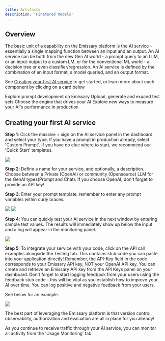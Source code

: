 ```yaml
---
title: Artifacts
description: 'Finetuned Models'
---
```


## Overview
The basic unit of a capability on the Emissary platform is the AI service - essentially a single mapping function between an input and an output.
An AI service can be both from the new Gen AI world - a prompt query to an LLM, or an input-output to a custom LM, or for the conventional ML world - a decision tree or even classifier/regression.
An AI service is defined by the combination of an input format, a model queried, and an output format. 

See [Creating your first AI service](#creating-your-first-ai-service) to get started, or learn more about each component by clicking on a card below

<CardGroup cols={2}>
  <Card
    title="Service Types"
    icon="palette"
    href="https://docs.withemissary.com/service_creation/types"
  >
    Explore prompt development on Emissary
  </Card>
  <Card
    title="Setting Up your Service"
    icon="code"
    href="https://docs.withemissary.com/service_creation/setup"
  >
Upload, generate and expand test sets
  </Card>
  <Card
    title="Monitoring Services"
    icon="screwdriver-wrench"
    href="https://docs.withemissary.com/service_creation/monitoring"
  >
Choose the engine that drives your AI
  </Card>
  <Card
    title="Versioning Services"
    icon="stars"
    href="https://docs.withemissary.com/service_creation/versioning"
  >
  Explore new ways to measure your AI's performance in production
  </Card>
</CardGroup>


## Creating your first AI service

**Step 1**: Click the massive + sign on the AI service panel in the dashboard and select your type. If you have a prompt in production already, select 'Custom Prompt'. If you have no clue where to start, we recommend our 'Quick Start' templates.
<Frame>
  <img src="/images/service_creation/create.png" style={{ borderRadius: '0.5rem' }} />
</Frame>


**Step 2**: Define a name for your service, and optionally, a description. Choose between a Private (OpenAI) or community (Opensource) LLM for the GenAI types(Prompt and Chat). 
If you choose OpenAI, don't forget to provide an API key!

**Step 3**: Enter your prompt template, remember to enter any prompt variables within curly braces.

<CardGroup cols={2}>
  <Card>
    <img src="/images/service_creation/name_desc.png" />
  </Card>
  <Card>
    <img src="/images/service_creation/prompt.png" />
  </Card>
</CardGroup>


**Step 4**: You can quickly test your AI service in the next window by entering sample test values. The results will immediately show up below the input and a log will appear in the monitoring panel.
<Frame>
  <img src="/images/service_creation/testing.png" style={{ borderRadius: '0.5rem' }} />
</Frame>


**Step 5**: To integrate your service with your code, click on the API call examples alongside the Testing tab. This contains stub code you can paste into your application directly!
Remember, the API-Key field in the code corresponds to your Emissary API key, NOT your OpenAI API key. You can create and retrieve an Emissary API key from the API Keys panel on your dashboard.
Don't forget to start logging feedback from your users using the feedback stub code - this will be vital as you establish how to improve your AI over time. You can log positive and negative feedback from your users. 


See below for an example. 

<Frame>
  <img src="/images/service_creation/api_key.png" style={{ borderRadius: '0.5rem' }} />
</Frame>


The best part of leveraging the Emissary platform is that version control, observability, authorization and evaluation are all in place for you already! 

As you continue to receive traffic through your AI service, you can monitor all activity from the 'Usage Monitoring' tab.
